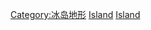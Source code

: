 {{Commons cat|Glaciers of Iceland}}

[[Category:冰岛地形|Category:冰岛地形]]
[[Category:歐洲冰河|Island]]
[[Category:各國冰河|Island]]
